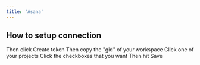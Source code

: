 ```yaml
---
title: 'Asana'
---
```


## How to setup connection

<Steps>
  <Step title="Login to your Asana account">

  </Step>

  <Step title="Click on your Profile icon on the top right corner">

  </Step>

  <Step title="Then click Settings">

  </Step>

  <Step title="Click &#x22;Apps&#x22;">

  </Step>

  <Step title="Click &#x22;Manage Developer Apps&#x22;">

  </Step>

  <Step title="Click &#x22;Create new token&#x22;">

  </Step>

  <Step title="Give it a name, tick the checkbox">
    Then click Create token
  </Step>

  <Step title="Click Copy">

  </Step>

  <Step title="Paste the Access token on the integration panel">

  </Step>

  <Step title="Go to https://app.asana.com/api/1.0/workspaces">
    Then copy the "gid" of your workspace
  </Step>

  <Step title="Go back to https://app.asana.com/0/home/">
    Click one of your projects
  </Step>

  <Step title="Copy your channel id from the url">

  </Step>

  <Step title="Paste these on the integration panel, Settings tab">

  </Step>

  <Step title="Go to Actions tab">
    Click the checkboxes that you want
    Then hit Save
  </Step>
</Steps>

##
